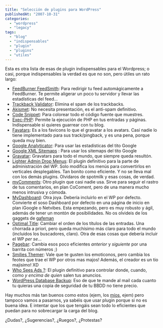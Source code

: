 ```yaml
---
title: "Selección de plugins para WordPress"
publishedAt: "2007-10-31"
categories: 
  - "wordpress"
  - "legacy"
tags: 
  - "blog"
  - "indispensables"
  - "plugin"
  - "plugins"
  - "utiles"
---
```


Esta es otra lista de esas de plugin indispensables para el Wordpress; o casi, porque indispensables la verdad es que no son, pero útiles un rato largo:

- [FeedBurner FeedSmith](http://www.feedburner.com/fb/a/help/wordpress_quickstart "Visit plugin homepage"): Para redirigir tu feed automágicamente a FeedBurner. Te permite aligerar un poco tu servidor y llevar las estadísticas del feed...
- [Trackback Validator](http://trackback.cs.rice.edu/ "Visit plugin homepage"): Elimina el spam de los trackbacks.
- [Akismet](http://akismet.com/ "Visit plugin homepage"): No necesita presentación, es el anti-spam definitivo.
- [Code Snippet](http://blog.enargi.com/codesnippet/ "Visit plugin homepage"): Para colorear todo el código fuente que muestres.
- [Exec-PHP](http://bluesome.net/post/2005/08/18/50/ "Visit plugin homepage"): Permite la ejecución de PHP en tus entradas y páginas. Indispensable si quieres guarrear con tu blog.
- [Favatars](http://dev.wp-plugins.org/wiki/favatars "Visit plugin homepage"): Es a los favicons lo que el gravatar a los avatars. Casí nadie lo tiene implementado para sus track/pingback, y es una pena, porque queda muy bien.
- [Google Analyticator](http://cavemonkey50.com/code/google-analyticator/ "Visit plugin homepage"): Para usar las estadísticas del tito Google
- [Google XML Sitemaps](http://www.arnebrachhold.de/redir/sitemap-home/ "Visit plugin homepage") : Para usar los sitemaps del tito Google
- [Gravatar](http://www.gravatar.com/implement.php#section_2_2 "Visit plugin homepage"): Gravatars para todo el mundo, que siempre queda resultón.
- [Lighter Admin Drop Menus](http://www.italyisfalling.com/lighter-admin-drop-menus-wordpress-plugin "Visit plugin homepage"): El plugin definitivo para la parte de administración del WP. Solo modifica los menús para convertirlos en verticales desplegables. Tan bonito como eficiente. Y no se lleva mal con los demás plugins. Olvidaros de spotmilk y esas cosas, de verdad.
- [myComments](http://defmay.com/wordpress/plugins/mycomments "Visit plugin homepage"): Otro plugin que casi nadie usa. Sirve para seguir el rastro de tus comentarios, en plan CoComent, pero de una manera mucho menos intrusiva y cómoda.
- [MyDashboard](http://dev.clearskys.net/Wordpress/MyDashboard "Visit plugin homepage"): Otra joya. Debería incluirlo en el WP por defecto. Convierte el soso Dashboard por defecto en una página de inicio en plan iGoogle o Netvibes. Esta empezando, pero es muy robusto y ágil, además de tener un montón de posibilidades. No os olvideis de los gaggets de [gafeman](http://www.viciao2k3.net/wordpress/mi-dashboard/ "Visit plugin homepage")
- [Optimal Title](http://elasticdog.com/2004/09/optimal-title/ "Visit plugin homepage"): Cambiar el orden de los títulos de las entradas. Una chorrada a priori, pero queda muchísimo más claro para todo el mundo (incluidos los buscadores, claro). Otra de esas cosas que debería incluir el WP _per se_...
- [Pagebar](http://www.elektroelch.de/hacks/wp/pagebar.html "Visit plugin homepage"): Cambia esos poco eficientes _anterior_ y _siguiente_ por una barrita con números ;)
- [Smilies Themer](http://rick.jinlabs.com/code/smilies-themer/ "Visit plugin homepage"): Vale que te gusten los emoticonos, pero cambia los feotes que trae el WP por otros mas majos! Además, el creador es un tio majisimo! XD
- [Who Sees Ads ?](http://planetozh.com/blog/my-projects/wordpress-plugin-who-sees-ads-control-adsense-display/ "Visit plugin homepage"): El plugin definitivo para controlar donde, cuando, como _y encima de quien_ salen tus anuncios.
- [WordPress Database Backup](http://www.ilfilosofo.com/blog/wp-db-backup "Visit plugin homepage"): Eso de que te mande al mail cada cuanto tu quieras una copia de seguridad de tu BBDD no tiene precio.

Hay muchos más tan buenos como estos (ejem, los [míos](http://rick.jinlabs.com/code), ejem) pero tampoco vamos a pasarnos, ya sabéis que usar plugin porque si no es buena idea. E intentar que los que tengáis sean todo lo eficientes que puedan para no sobrecargar la carga del blog.

¿Dudas?, ¿Sugerencias?, ¿Ruegos?, ¿Protestas?
